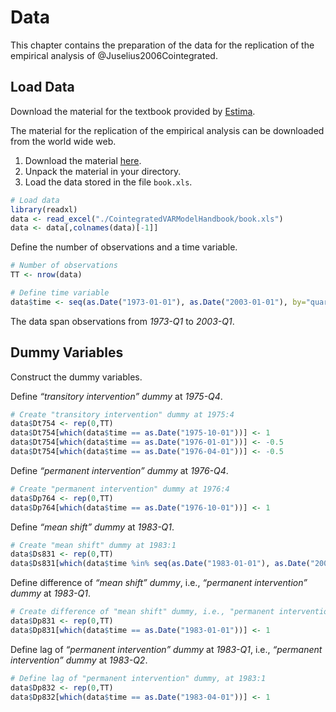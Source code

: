 # Data

This chapter contains the preparation of the data for the replication of the empirical analysis of @Juselius2006Cointegrated.

## Load Data

Download the material for the textbook provided by [Estima](https://www.estima.com/).

The material for the replication of the empirical analysis can be downloaded from the world wide web.

1) Download the material [here](https://www.estima.com/cointhandbook/CointegratedVARModelHandbook.zip).
2) Unpack the material in your directory.
3) Load the data stored in the file `book.xls`.

<!-- https://www.estima.com/cointhandbook/CointegratedVARModelHandbook.zip -->

<!-- See: [RATS Handbook for The Cointegrated VAR Model](https://www.estima.com/textbook_juselius.shtml) -->



```r

# Load data
library(readxl)
data <- read_excel("./CointegratedVARModelHandbook/book.xls")
data <- data[,colnames(data)[-1]]

```

Define the number of observations and a time variable.

```r

# Number of observations
TT <- nrow(data)

# Define time variable
data$time <- seq(as.Date("1973-01-01"), as.Date("2003-01-01"), by="quarter")

```

The data span observations from *1973-Q1* to *2003-Q1*.

## Dummy Variables

Construct the dummy variables.

Define *"transitory intervention" dummy* at *1975-Q4*.

```r

# Create "transitory intervention" dummy at 1975:4
data$Dt754 <- rep(0,TT)
data$Dt754[which(data$time == as.Date("1975-10-01"))] <- 1
data$Dt754[which(data$time == as.Date("1976-01-01"))] <- -0.5
data$Dt754[which(data$time == as.Date("1976-04-01"))] <- -0.5

```

Define *"permanent intervention" dummy* at *1976-Q4*.

```r

# Create "permanent intervention" dummy at 1976:4
data$Dp764 <- rep(0,TT)
data$Dp764[which(data$time == as.Date("1976-10-01"))] <- 1

```

Define *"mean shift" dummy* at *1983-Q1*.

```r

# Create "mean shift" dummy at 1983:1
data$Ds831 <- rep(0,TT)
data$Ds831[which(data$time %in% seq(as.Date("1983-01-01"), as.Date("2003-01-01"), by="quarter"))] <- 1

```

Define difference of *"mean shift" dummy*, i.e., *"permanent intervention" dummy* at *1983-Q1*.

```r

# Create difference of "mean shift" dummy, i.e., "permanent intervention" dummy, at 1983:1
data$Dp831 <- rep(0,TT)
data$Dp831[which(data$time == as.Date("1983-01-01"))] <- 1

```

Define lag of *"permanent intervention" dummy* at *1983-Q1*, i.e., *"permanent intervention" dummy* at *1983-Q2*.

```r

# Define lag of "permanent intervention" dummy, at 1983:1
data$Dp832 <- rep(0,TT)
data$Dp832[which(data$time == as.Date("1983-04-01"))] <- 1

```
